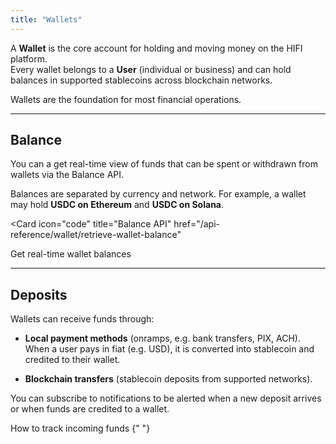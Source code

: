 ```yaml
---
title: "Wallets"
---
```


A **Wallet** is the core account for holding and moving money on the HIFI platform.  
Every wallet belongs to a **User** (individual or business) and can hold balances in supported stablecoins across blockchain networks.

Wallets are the foundation for most financial operations.

---

## Balance

You can a get real-time view of funds that can be spent or withdrawn from wallets via the Balance API.

Balances are separated by currency and network. For example, a wallet may hold **USDC on Ethereum** and **USDC on Solana**.

<Card
  icon="code"
  title="Balance API"
  href="/api-reference/wallet/retrieve-wallet-balance"
>
  Get real-time wallet balances
</Card>

---

## Deposits

Wallets can receive funds through:

- **Local payment methods** (onramps, e.g. bank transfers, PIX, ACH).  
  When a user pays in fiat (e.g. USD), it is converted into stablecoin and credited to their wallet.

- **Blockchain transfers** (stablecoin deposits from supported networks).

You can subscribe to notifications to be alerted when a new deposit arrives or when funds are credited to a wallet.

<Card icon="code" title="Receive deposits" href="/guides/wallets/deposits">
  How to track incoming funds
</Card>{" "}
